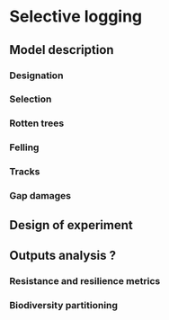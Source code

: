 # Selective logging

## Model description

### Designation

### Selection

### Rotten trees

### Felling

### Tracks

### Gap damages

## Design of experiment

## Outputs analysis ?

### Resistance and resilience metrics

### Biodiversity partitioning

